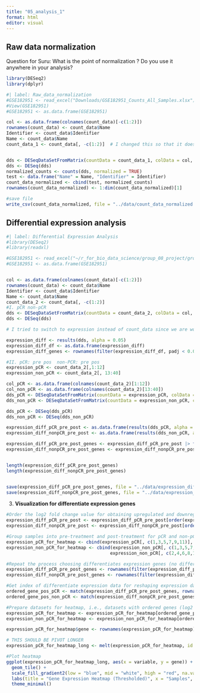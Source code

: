 ```yaml
---
title: "05_analysis_1"
format: html
editor: visual
---
```


## Raw data normalization

Question for Suru: What is the point of normalization ? Do you use it anywhere in your analysis?

```r
library(DESeq2)
library(dplyr)
```

```r
#| label: Raw_data_normalization
#GSE182951 <- read_excel("Downloads/GSE182951_Counts_All_Samples.xlsx")
#View(GSE182951)
#GSE182951 <- as.data.frame(GSE182951)

col <- as.data.frame(colnames(count_data)[-c(1:2)])
rownames(count_data) <- count_data$Name
Identifier <- count_data$Identifier
Name <- count_data$Name
count_data_1 <- count_data[, -c(1:2)]  # I changed this so that it doesn't overwrite count_data, I guess since yo've been downloading it each time it hasn't been an issue, but with my changes this is necessary - let me know if you don't like it :)


dds <- DESeqDataSetFromMatrix(countData = count_data_1, colData = col, ~factor(c(rep("pCR", 12), rep("non-pCR", 28))))
dds <- DESeq(dds)
normalized_counts <- counts(dds, normalized = TRUE)
test <- data.frame("Name" = Name, "Identifier" = Identifier)
count_data_normalized <- cbind(test, normalized_counts)
rownames(count_data_normalized) <- 1:dim(count_data_normalized)[1]

#save file
write_csv(count_data_normalized, file = "../data/count_data_normalized.RData")
```

## Differential expression analysis

```r
#| label: Differential Expression Analysis
#library(DESeq2)
#library(readxl)

#GSE182951 <- read_excel("~/r_for_bio_data_science/group_08_project/group_08_project/data/GSE182951_Counts_All_Samples.xlsx")
#GSE182951 <- as.data.frame(GSE182951)


col <- as.data.frame(colnames(count_data)[-c(1:2)])
rownames(count_data) <- count_data$Name
Identifier <- count_data$Identifier
Name <- count_data$Name
count_data_2 <- count_data[, -c(1:2)]
#I. pCR non-pCR
dds <- DESeqDataSetFromMatrix(countData = count_data_2, colData = col, ~factor(c(rep("pCR", 12), rep("non-pCR", 28))))
dds <- DESeq(dds)

# I tried to switch to expression instead of count_data since we are working with expression data now - let me know if that makes sense name wise.

expression_diff <- results(dds, alpha = 0.05)
expression_diff_df <- as.data.frame(expression_diff)
expression_diff_genes <- rownames(filter(expression_diff_df, padj < 0.05))

#II. pCR: pre pos  non-PCR: pre pos
expression_pCR <- count_data_2[,1:12]
expression_non_pCR <- count_data_2[, 13:40]

col_pCR <- as.data.frame(colnames(count_data_2)[1:12])
col_non_pCR <- as.data.frame(colnames(count_data_2)[13:40])
dds_pCR <- DESeqDataSetFromMatrix(countData = expression_pCR, colData = col_pCR, ~factor(c(rep(c("pre", "post"), 6))))
dds_non_pCR <- DESeqDataSetFromMatrix(countData = expression_non_pCR, colData = col_non_pCR, ~factor(c(rep(c("pre", "post"), 14))))

dds_pCR <- DESeq(dds_pCR)
dds_non_pCR <- DESeq(dds_non_pCR)

expression_diff_pCR_pre_post <- as.data.frame(results(dds_pCR, alpha = 0.05))
expression_diff_nonpCR_pre_post <- as.data.frame(results(dds_non_pCR, alpha = 0.05))

expression_diff_pCR_pre_post_genes <- expression_diff_pCR_pre_post |> filter(log2FoldChange > 1.5 | log2FoldChange < -1.5) |> rownames()
expression_diff_nonpCR_pre_post_genes <- expression_diff_nonpCR_pre_post |> filter(log2FoldChange > 1.5 | log2FoldChange < -1.5) |> rownames()


length(expression_diff_pCR_pre_post_genes)
length(expression_diff_nonpCR_pre_post_genes)


save(expression_diff_pCR_pre_post_genes, file = "../data/expression_diffGenes_pCR_pre_post_log2fc15.RData")
save(expression_diff_nonpCR_pre_post_genes, file = "../data/expression_diffGenes_nonpCR_pre_post_log2fc15.RData")
```

3.  **Visualization for differentiate expression genes**

```r
#Order the log2 fold change value for obtaining upregulated and downregulated genes
expression_diff_pCR_pre_post <- expression_diff_pCR_pre_post[order(expression_diff_pCR_pre_post$log2FoldChange), ]
expression_diff_nonpCR_pre_post <- expression_diff_nonpCR_pre_post[order(expression_diff_nonpCR_pre_post$log2FoldChange), ]

#Group samples into pre-treatment and post-treatment for pCR and non-pCR respectively
expression_pCR_for_heatmap <- cbind(expression_pCR[, c(1,3,5,7,9,11)], expression_pCR[, c(2,4,6,8,10,12)])
expression_non_pCR_for_heatmap <- cbind(expression_non_pCR[, c(1,3,5,7,9,11,13,15,17,19,21,23,25,27)],
                                       expression_non_pCR[, c(2,4,6,8,10,12,14,16,18,20,22,24,26,28)])

#Repeat the process choosing differentiates expression genes (no difference from the previous, but in an order of log2 fold change from low to high)
expression_diff_pCR_pre_post_genes <- rownames(filter(expression_diff_pCR_pre_post, log2FoldChange < -1 | log2FoldChange > 1))
expression_diff_nonpCR_pre_post_genes <- rownames(filter(expression_diff_nonpCR_pre_post, log2FoldChange < -1 | log2FoldChange > 1))

#Get index of differentiate expression data for reshaping expression data
ordered_gene_pos_pCR <- match(expression_diff_pCR_pre_post_genes, rownames(expression_pCR_for_heatmap))
ordered_gene_pos_non_pCR <- match(expression_diff_nonpCR_pre_post_genes, rownames(expression_non_pCR_for_heatmap))

#Prepare datasets for heatmap, i.e., datasets with ordered genes (log2 fold change from low to #high)
expression_pCR_for_heatmap <- expression_pCR_for_heatmap[ordered_gene_pos_pCR, ]
expression_non_pCR_for_heatmap <- expression_non_pCR_for_heatmap[ordered_gene_pos_non_pCR, ]

expression_pCR_for_heatmap$gene <- rownames(expression_pCR_for_heatmap)

# THIS SHOULD BE PIVOT LONGER
expression_pCR_for_heatmap_long <- melt(expression_pCR_for_heatmap, id.vars = "gene", measure.vars = colnames(expression_pCR_for_heatmap)[1:12])

#Plot heatmap
ggplot(expression_pCR_for_heatmap_long, aes(x = variable, y = gene)) +
  geom_tile() +
  scale_fill_gradient2(low = "blue", mid = "white", high = "red", na.value = "gray") +
  labs(title = "Gene Expression Heatmap (Thresholded)", x = "Samples", y = "Genes") +
  theme_minimal()

```
